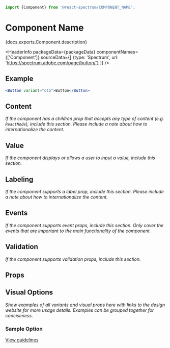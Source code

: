 

```jsx import
import {Component} from '@react-spectrum/COMPONENT_NAME';
```

# Component Name

<p>{docs.exports.Component.description}</p>

<HeaderInfo
  packageData={packageData}
  componentNames={['Component']}
  sourceData={[
    {type: 'Spectrum', url: 'https://spectrum.adobe.com/page/button/'}
  ]} />

## Example

```jsx example
<Button variant="cta">Button</Button>
```

## Content

*If the component has a children prop that accepts any type of content (e.g. `ReactNode`), include this section. Please include a note about how to internationalize the content.*

## Value

*If the component displays or allows a user to input a value, include this section.*

## Labeling

*If the component supports a label prop, include this section. Please include a note about how to internationalize the content.*

## Events

*If the component supports event props, include this section. Only cover the events that are important to the main functionality of the component.*

## Validation

*If the component supports validation props, include this section.*

## Props

<PropTable component={docs.exports.Component} links={docs.links} />

## Visual Options

*Show examples of all variants and visual props here with links to the design website for more usage details. Examples can be grouped together for conciseness.*

### Sample Option
[View guidelines](https://spectrum.adobe.com/page/text-field/#Width)
